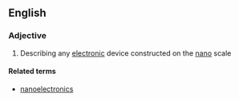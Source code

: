==English==

===Adjective===
{{en-adj|-}}

#{{physics}} Describing any [[electronic]] device constructed on the [[nano]] scale

====Related terms====
*[[nanoelectronics]]